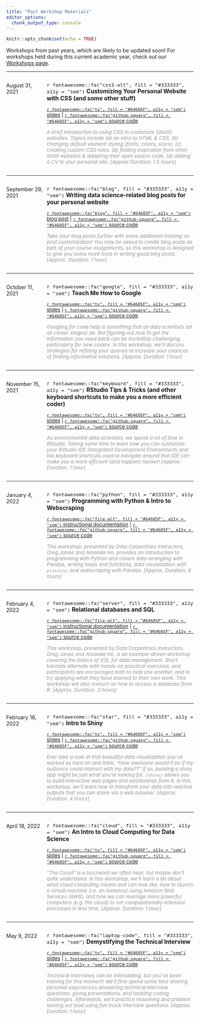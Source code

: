 ```yaml
---
title: "Past Workshop Materials"
editor_options: 
  chunk_output_type: console
---
```


```r
knitr::opts_chunk$set(echo = TRUE)
```

Workshops from past years, which are likely to be updated soon! For workshops held during this current academic year, check out our [Workshops page](workshops.html).

---

:::: {style="display: grid; grid-template-columns: 0.5fr 2fr; grid-column-gap: 10px;"}

::: {}

August 31, 2021

:::


::: {}

<span style = 'font-size:110%;'>`r fontawesome::fa("css3-alt", fill = "#333333", a11y = "sem")` **Customizing Your Personal Website with CSS (and some other stuff)**</span>

<span style = 'font-size:95%;'>[`r fontawesome::fa("tv", fill = "#64605F", a11y = "sem")` slides](https://ucsb-meds.github.io/customizing-websites-css/#1)  |  [`r fontawesome::fa("github-square", fill = "#64605F", a11y = "sem")` source code](https://github.com/UCSB-MEDS/customizing-websites-css)</span> 

<span style = 'font-size:95%; color:#959599;'>*A brief introduction to using CSS to customize {distill} websites. Topics include (a) an intro to HTML & CSS, (b) changing default element styling (fonts, colors, sizes), (c) creating custom CSS rules, (d) finding inspiration from other distill websites & adapting their open source code, (d) adding a CV to your personal site. [Approx Duration: 1.5 hours]*</span>

:::

::::

---

:::: {style="display: grid; grid-template-columns: 0.5fr 2fr; grid-column-gap: 10px;"}

::: {}

September 29, 2021

:::


::: {}

<span style = 'font-size:110%;'>`r fontawesome::fa("blog", fill = "#333333", a11y = "sem")` **Writing data science-related blog posts for your personal website**</span>

<span style = 'font-size:95%;'>[`r fontawesome::fa("blog", fill = "#64605F", a11y = "sem")` blog post](https://samanthacsik.github.io/posts/2021-09-21-my-first-test-post/)  |  [`r fontawesome::fa("github-square", fill = "#64605F", a11y = "sem")` source code](https://github.com/UCSB-MEDS/writing-blogposts)</span> 

<span style = 'font-size:95%; color:#959599;'>*Take your blog posts further with some additional training on post customization! You may be asked to create blog posts as part of your course assignments, so this workshop is designed to give you some more tools in writing good blog posts. [Approx. Duration: 1 hour]*</span>

:::

::::

---


:::: {style="display: grid; grid-template-columns: 0.5fr 2fr; grid-column-gap: 10px;"}

::: {}

October 11, 2021

:::


::: {}

<span style = 'font-size:110%;'>`r fontawesome::fa("google", fill = "#333333", a11y = "sem")` **Teach Me How to Google**</span>

<span style = 'font-size:95%;'>[`r fontawesome::fa("tv", fill = "#64605F", a11y = "sem")` slides](https://ucsb-meds.github.io/teach-me-how-to-google/#1)  |  [`r fontawesome::fa("github-square", fill = "#64605F", a11y = "sem")` source code](https://github.com/UCSB-MEDS/teach-me-how-to-google)</span> 

<span style = 'font-size:95%; color:#959599;'>*Googling for code help is something that all data scientists (at all career stages) do. But figuring out how to get the information you need back can be incredibly challenging, particularly for new coders. In this workshop, we’ll discuss strategies for refining your queries to increase your chances of finding informative solutions. [Approx. Duration: 1 hour]*</span>

:::

::::

---

:::: {style="display: grid; grid-template-columns: 0.5fr 2fr; grid-column-gap: 10px;"}

::: {}

November 15, 2021

:::


::: {}

<span style = 'font-size:110%;'>`r fontawesome::fa("keyboard", fill = "#333333", a11y = "sem")` **RStudio Tips & Tricks (and other keyboard shortcuts to make you a more efficient coder)**</span>

<span style = 'font-size:95%;'>[`r fontawesome::fa("tv", fill = "#64605F", a11y = "sem")` slides](https://ucsb-meds.github.io/R-tips-and-tricks/#1)  |  [`r fontawesome::fa("github-square", fill = "#64605F", a11y = "sem")` source code](https://github.com/UCSB-MEDS/R-tips-and-tricks)</span> 

<span style = 'font-size:95%; color:#959599;'>*As environmental data scientists, we spend a lot of time in RStudio. Taking some time to learn how you can customize your RStudio IDE (Integrated Development Environment) and the keyboard shortcuts used to navigate around that IDE can make you a more efficient (and happier) hacker! [Approx. Duration: 1 hour]*</span>

:::

::::

---

:::: {style="display: grid; grid-template-columns: 0.5fr 2fr; grid-column-gap: 10px;"}

::: {}

January 4, 2022

:::


::: {}

<span style = 'font-size:110%;'>`r fontawesome::fa("python", fill = "#333333", a11y = "sem")` **Programming with Python & Intro to Webscraping**</span>

<span style = 'font-size:95%;'>[`r fontawesome::fa("file-alt", fill = "#64605F", a11y = "sem")` instructional documentation](https://ucsbcarpentry.github.io/2022-01-04-ucsb-python/)  |  [`r fontawesome::fa("github-square", fill = "#64605F", a11y = "sem")` source code](https://github.com/UCSBCarpentry/2022-01-04-ucsb-python)</span> 

<span style = 'font-size:95%; color:#959599;'>*This workshop, presented by Data Carpentries instructors, Greg Janée and Amanda Ho, provides an introduction to programming with Python and covers data wrangling with Pandas, writing loops and functions, data visualization with `plotnine`, and webscraping with Pandas. [Approx. Duration: 8 hours]*</span>

:::

::::

---

:::: {style="display: grid; grid-template-columns: 0.5fr 2fr; grid-column-gap: 10px;"}

::: {}

February 4, 2022

:::

::: {}

<span style = 'font-size:110%;'>`r fontawesome::fa("server", fill = "#333333", a11y = "sem")` **Relational databases and SQL**</span>

<span style = 'font-size:95%;'>[`r fontawesome::fa("file-alt", fill = "#64605F", a11y = "sem")` instructional documentation](https://ucsbcarpentry.github.io/2022-02-04-ucsb-sql-online/)  |  [`r fontawesome::fa("github-square", fill = "#64605F", a11y = "sem")` source code](https://github.com/UCSBCarpentry/2022-02-04-ucsb-sql-online)</span> 

<span style = 'font-size:95%; color:#959599;'>*This workshop, presented by Data Carpentries instructors, Greg Janée and Amanda Ho, is an example-driven workshop covering the basics of SQL for data management. Short tutorials alternate with hands-on practical exercises, and participants are encouraged both to help one another, and to try applying what they have learned to their own work. This workshop will also instruct on how to access a database from R. [Approx. Duration: 3 hours]*</span>

:::

::::

---

:::: {style="display: grid; grid-template-columns: 0.5fr 2fr; grid-column-gap: 10px;"}

::: {}

February 18, 2022

:::


::: {}

<span style = 'font-size:110%;'>`r fontawesome::fa("star", fill = "#333333", a11y = "sem")` **Intro to Shiny**</span>

<span style = 'font-size:95%;'>[`r fontawesome::fa("tv", fill = "#64605F", a11y = "sem")` slides](https://ucsb-meds.github.io/shiny-workshop/#1)  |  [`r fontawesome::fa("github-square", fill = "#64605F", a11y = "sem")` source code](https://github.com/UCSB-MEDS/shiny-workshop)</span> 

<span style = 'font-size:95%; color:#959599;'>*Ever take a look at that beautiful data visualization you’ve worked so hard on and think, “How awesome would it be if my audience could interact with my data??” If so, building a shiny app might be just what you’re looking for. `{shiny}` allows you to build interactive web pages and dashboards from R. In this workshop, we’ll learn how to transform your data into reactive outputs that you can share via a web browser. [Approx. Duration: 4 hours]*</span>

:::

::::

---

:::: {style="display: grid; grid-template-columns: 0.5fr 2fr; grid-column-gap: 10px;"}

::: {}

April 18, 2022

:::


::: {}

<span style = 'font-size:110%;'>`r fontawesome::fa("cloud", fill = "#333333", a11y = "sem")` **An Intro to Cloud Computing for Data Science**</span>

<span style = 'font-size:95%;'>[`r fontawesome::fa("tv", fill = "#64605F", a11y = "sem")` slides](https://ucsb-meds.github.io/cloud-computing/#1)  |  [`r fontawesome::fa("github-square", fill = "#64605F", a11y = "sem")` source code](https://github.com/UCSB-MEDS/cloud-computing)</span> 

<span style = 'font-size:95%; color:#959599;'>*“The Cloud” is a buzzword we often hear, but maybe don’t quite understand. In this workshop, we’ll learn a bit about what cloud computing means and can look like, how to launch a virtual machine (i.e. an instance) using Amazon Web Services (AWS), and how we can leverage more powerful computers (e.g. the cloud) to run computationally-intensive processes in less time. [Approx. Duration: 1 hour]*</span>

:::

::::

---

:::: {style="display: grid; grid-template-columns: 0.5fr 2fr; grid-column-gap: 10px;"}

::: {}

May 9, 2022

:::


::: {}

<span style = 'font-size:110%;'>`r fontawesome::fa("laptop-code", fill = "#333333", a11y = "sem")` **Demystifying the Technical Interview**</span>

<span style = 'font-size:95%;'>[`r fontawesome::fa("tv", fill = "#64605F", a11y = "sem")` slides](https://ucsb-meds.github.io/technical-interviews/#1)  |  [`r fontawesome::fa("github-square", fill = "#64605F", a11y = "sem")` source code](https://github.com/UCSB-MEDS/technical-interviews)</span> 

<span style = 'font-size:95%; color:#959599;'>*Technical interviews can be intimidating, but you’ve been training for this moment! We’ll first spend some time sharing personal experiences answering technical interview questions, giving presentations, and tackling coding challenges. Afterwards, we’ll practice reasoning and problem solving out loud using fun mock interview questions. [Approx. Duration: 1 hour]*</span>

:::

::::


